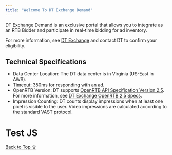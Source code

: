 ```yaml
---
title: "Welcome To DT Exchange Demand"
---
```


DT Exchange Demand is an exclusive portal that allows you to integrate as an RTB Bidder and participate in real-time bidding for ad inventory.

For more information, see [DT Exchange](https://www.digitalturbine.com/dt-exchange) and contact DT to confirm your eligibility.

## Technical Specifications

- Data Center Location: The DT data center is in Virginia (US-East in AWS).
- Timeout: 350ms for responding with an ad.
- OpenRTB Version: DT supports [OpenRTB API Specification Version 2.5](https://www.iab.com/wp-content/uploads/2016/03/OpenRTB-API-Specification-Version-2-5-FINAL.pdf). For more information, see [DT Exchange OpenRTB 2.5 Specs](/hc/en-us/articles/360010835237).
- Impression Counting: DT counts display impressions when at least one pixel is visible to the user. Video impressions are calculated according to the standard VAST protocol.

# Test JS

[Back to Top ⇧](#top)